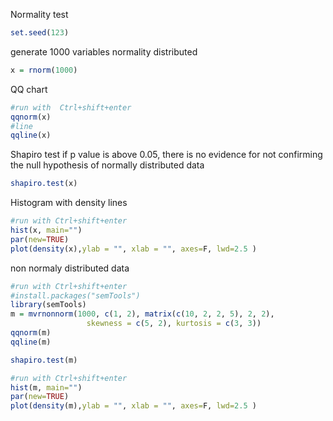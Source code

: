 Normality test
```r
set.seed(123)
```
generate 1000 variables normality distributed
```r
x = rnorm(1000)
```
QQ chart
```r
#run with  Ctrl+shift+enter
qqnorm(x)
#line
qqline(x)
```
Shapiro test
if p value is above 0.05, there is no evidence for not confirming the null hypothesis of normally distributed data
```r
shapiro.test(x) 
```
Histogram with density lines
```r
#run with Ctrl+shift+enter
hist(x, main="")
par(new=TRUE)
plot(density(x),ylab = "", xlab = "", axes=F, lwd=2.5 ) 
```
non normaly distributed data 
```r
#run with Ctrl+shift+enter
#install.packages("semTools")
library(semTools)
m = mvrnonnorm(1000, c(1, 2), matrix(c(10, 2, 2, 5), 2, 2),
                 skewness = c(5, 2), kurtosis = c(3, 3))
qqnorm(m)
qqline(m)
```


```r
shapiro.test(m)
```


```r
#run with Ctrl+shift+enter
hist(m, main="")
par(new=TRUE)
plot(density(m),ylab = "", xlab = "", axes=F, lwd=2.5 ) 
```


```r
```

